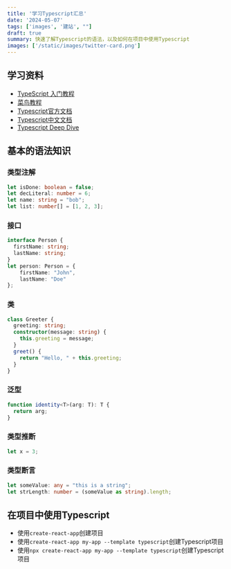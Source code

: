 ```yaml
---
title: '学习Typescript汇总'
date: '2024-05-07'
tags: ['images', '建站', ""]
draft: true
summary: 快速了解Typescript的语法，以及如何在项目中使用Typescript
images: ['/static/images/twitter-card.png']
---
```


## 学习资料
- [TypeScript 入门教程](https://wangdoc.com/typescript/)
- [菜鸟教程](https://www.runoob.com/typescript/ts-tutorial.html)
- [Typescript官方文档](https://www.typescriptlang.org/docs/)
- [Typescript中文文档](https://www.tslang.cn/docs/home.html)
- [Typescript Deep Dive](https://basarat.gitbook.io/typescript/)

## 基本的语法知识

### 类型注解
```typescript
let isDone: boolean = false;
let decLiteral: number = 6;
let name: string = "bob";
let list: number[] = [1, 2, 3];
```

### 接口
```typescript
interface Person {
  firstName: string;
  lastName: string;
}
let person: Person = {
    firstName: "John",
    lastName: "Doe"
};
```

### 类
```typescript
class Greeter {
  greeting: string;
  constructor(message: string) {
    this.greeting = message;
  }
  greet() {
    return "Hello, " + this.greeting;
  }
}
```

### 泛型
```typescript
function identity<T>(arg: T): T {
  return arg;
}
```

### 类型推断
```typescript
let x = 3;
```

### 类型断言
```typescript
let someValue: any = "this is a string";
let strLength: number = (someValue as string).length;
```

## 在项目中使用Typescript
- 使用`create-react-app`创建项目
- 使用`create-react-app my-app --template typescript`创建Typescript项目
- 使用`npx create-react-app my-app --template typescript`创建Typescript项目


